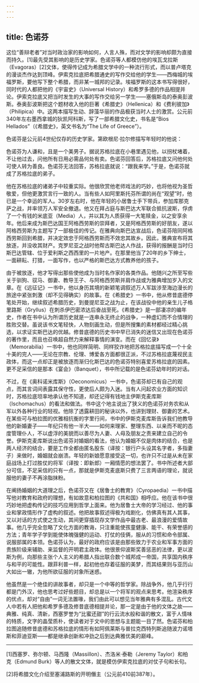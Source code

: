 ```yaml
---
---
---
```

title: 色诺芬
---




这位“善辩老者”对当时政治家的影响如何，人言人殊，而对文学的影响却颇为直接而持久。[1]最先受其影响的是历史学家。色诺芬等人都模仿他的埃瓦戈拉斯（Evagoras）[2]文体，使得传记成为希腊文学中的一种流行形式，而以普卢塔克的漫谈杰作达到顶峰。伊索克拉底把希腊通史的写作交给他的学生——西梅城的埃福罗斯，要他写下整个希腊，而非某一城邦的记录。埃福罗斯的这本书写得很好，同时代的人都把他的《宇宙史》（Universal History）和希罗多德的作品相提并论。伊索克拉底又把当时发生的大事的写作交给另一学生——塞俄斯岛的泰奥彭波斯。泰奥彭波斯把这个题材收入他的巨著《希腊史》（Hellenica）和《费利彼加》（Philipica）中。这两本描写生动、辞藻华丽的作品极获当时人士的激赏。公元前340年左右墨西拿城的狄凯阿科斯，写了一部希腊文化史，书名是“Bios Hellados”（《希腊史》，英文书名为“The Life of Greece”）。

色诺芬是公元前4世纪仅存的历史学家。第欧根尼·拉尔修描写年轻时的他说：

色诺芬为人谦和，且是一个美男子。据说苏格拉底在小巷里遇见他，以拐杖堵着，不让他过去，问他所有日用必需品何处有卖。色诺芬回答后，苏格拉底又问他何处可使人转为善良。色诺芬无法回答，苏格拉底就说：“跟我来学。”于是，色诺芬就成了苏格拉底的弟子。



他在苏格拉底的诸弟子中较重实际。他很欣赏他老师戏法的巧妙，也将他视为圣哲敬爱，但他更激赏言行一致的人。当有些人如阿里斯托芬所谓的尚在“观望”时，他已是一个幸运的军人。30岁左右时，他在年轻的小居鲁士手下带兵，参加库那克萨之战，并率领万人军安全撤退。他又在拜占庭与斯巴达大军联合抵抗波斯，俘虏了一个有钱的米底亚（Media）人，并以其为人质获得一大笔赎金，以之安享余年。他后来成为斯巴达国王阿格西劳斯的崇拜者，又是阿格西劳斯的好朋友，遂以阿格西劳斯为主题写了一部极佳的传记。在雅典向斯巴达宣战后，色诺芬陪同阿格西劳斯回到希腊，并决定效忠于阿格西劳斯而不效忠其故乡。因此，雅典宣布将其放逐，并没收其财产。克罗尼亚之战时他帮古斯巴达人作战，获得的报酬是当时归斯巴达管辖、位于爱利斯之西西里的一片地产。在那里他当了20年的乡下绅士，一面耕耘、打猎，一面写作，也以严格的斯巴达方式教养他的孩子。

由于被放逐，他才写得出那些使他成为当时名作家的各类作品。他随兴之所至写些关于驯狗、驭马、御妻、教导王子、与阿格西劳斯并肩作战或为雅典增加岁入的文章。在《远征记》一书中，他以身历其境的新颖笔调叙述万人军跋涉至海边漫长的旅途中紧张刺激（却不见得确实）的故事。在《希腊史》一书中，他从修昔底德停笔处开始，继续叙述希腊历史，到曼提尼亚之战为止，在该战役中他的亲生儿子格里路斯（Gryllus）在刺杀伊巴密浓达后奋战至死。《希腊史》是一部凄凉的编年史，作者在书中认为所谓历史就是一连串永无终止的战争，一种虚幻而不合情理的胜败交替。虽说该书文笔轻快，人物刻画生动，但是所搜集的素材都经过精心挑选，以求证实斯巴达的优越。修昔底德的历史书中早已消失的迷信又出现在色诺芬的著作里，而且也召唤超自然力来解释事情的演变。而在《回忆录》（Memorabilia）一书中，他也同样简明、同样狡诈地把苏格拉底描写成一个十全十美的完人——无论在宗教、伦理、博爱各方面都很正派，不过苏格拉底蔑视民主政体，而这一点却正是被放逐而渐归化斯巴达的色诺芬特别喜爱苏格拉底的因素。更不足采信的是那本《宴会》（Banquet），书中所记载的是色诺芬幼年时的对话。

不过，在《奥科诺米库斯》（Oeconomicus）一书中，色诺芬却已有自己的观点，而其言词间表露其保守性，更使后人颇为入迷。当有人问起农业方面的知识时，苏格拉底坦率地承认他不知道，却还记得有钱地主伊斯克麦库斯（Ischomachus）的看法和做法。书中这个地主说出了狭义的色诺芬对务农和从军以外各种行业的轻视。他除了透露耕田的秘诀以外，也讲到理财、御妻的艺术。在某些可与柏拉图的优雅相抗衡的字里行间，书中的伊斯克麦库斯告诉我们他教导他的新婚妻子——年纪只有他一半大——如何来理家、整理东西、以亲而不昵的态度管理仆人，不以虚浮的美貌而以善尽为人妻、人母及朋友之责来建立自己的令誉。伊斯克麦库斯说出色诺芬对婚姻的看法，他认为婚姻不仅是肉体的结合，也是两人经济的结合，要是工作全都由匿名股东（译按：银行户头设其名字者，多指妻子）来做时，婚姻就会崩溃。年轻的新娘愿意接受这一切，也许只不过是从未在家庭战场上打过胜仗的将军（译按：即新郎）一厢情愿的想法罢了。书中所述者大部分可信，不足采信的只有一点，那就是伊斯克麦底斯只费了三言两语的理论，就说服他的妻子不再涂脂抹粉。

在阐扬婚姻的大道理之后，色诺芬又在《居鲁士的教育》（Cyropaedia）一书中描写他对教育和政府的理想，有如故意和柏拉图的《共和国》相呼应。他在该书中很巧妙地把虚构传记的技巧应用到哲学上面来。他为居鲁士大帝的学习经过、他的事业和掌政情形作了虚构的叙述。他把故事叙述得极为戏剧化，仿佛真有其人其事，又以对话的方式使之生动，其间更穿插现存文学作品中最古老、最浪漫的爱情故事。他几乎完全忽略了文化方面的教诲，只注重能使孩童健康、能干、有荣誉感的方法；青年学子学到能使体魄强健的运动、打仗的伎俩，服从的习惯和命令部属、说服部属的本领。色诺芬认为，最好的政府应该是由那些致力于农业和军事方面的贵族阶级来辅助、来监督的开明君主政体。他很景仰波斯奖善惩恶的法律，更以波斯为例，向那些主张个人主义的希腊人指出联合数个城邦成一帝国，共享国内秩序与和平的可能性。跟菲利普一样，起初他也存着征服的美梦，而其结果则与亚历山大如出一辙，为他所欲征服的对象所迷惑。

他虽然是一个绝佳的讲故事者，却只是一个中等的哲学家。除战争外，他几乎行行都是门外汉，他也思考过好些题目，却总是以一个将军的观点来思考。他渲染秩序的优点，却对“自由”一词无法置喙，我们由此可以想见当年雅典有多混乱。古代文人中若有人把他和希罗多德及修昔底德相提并论，那一定是由于他的文体之故——典雅、纯真、清新，西塞罗誉为“比蜜还甜”的行云流水般和谐的散文，富于人情味的特质，文字的晶莹质朴，使读者对于文中的思想与主题能一目了然。色诺芬和柏拉图追随修昔底德和苏格拉底的情形有如阿佩莱斯与普拉克西特列斯追随波力诺塔斯和菲迪亚斯——都是继承创新和冲劲之后到达典雅优美的巅峰。



* * *



[1]西塞罗、弥尔顿、马西隆（Massillon）、杰洛米·泰勒（Jeremy Taylor）和柏克（Edmund Burk）等人的散文文体，就是模仿伊索克拉底的对仗子句和长句。

[2]将希腊文化介绍至塞浦路斯的开明僭主（公元前410前387年）。
